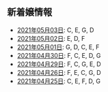 新着嬢情報
----

- [2021年05月03日](/new/2021-05-03): C, E, G, D
- [2021年05月02日](/new/2021-05-02): E, D, F
- [2021年05月01日](/new/2021-05-01): G, D, C, E, F
- [2021年04月30日](/new/2021-04-30): F, C, E, D, G
- [2021年04月29日](/new/2021-04-29): F, C, G, E, D
- [2021年04月26日](/new/2021-04-26): F, E, C, G, D
- [2021年04月25日](/new/2021-04-25): C, E, F, D, G
